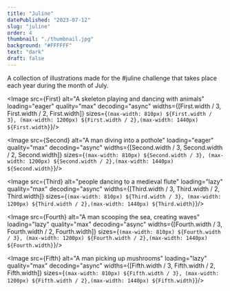```yaml
---
title: "Juline"
datePublished: "2023-07-12"
slug: "juline"
order: 4
thumbnail: "./thumbnail.jpg"
background: "#FFFFFF"
text: "dark"
draft: false
---
```






<Slide class="col-one-three text-slide">
A collection of illustrations made for the #juline challenge that takes place each year during the month of July.
</Slide>


<Slide class="col-one-three text-center"><Image src={First} alt="A skeleton playing and dancing with animals" loading="eager" quality="max" decoding="async" widths={[First.width / 3, First.width / 2, First.width]}
						sizes={`(max-width: 810px) ${First.width / 3}, (max-width: 1200px) ${First.width / 2},(max-width: 1440px) ${First.width}`}/></Slide>

<Slide class="col-four-six text-center"><Image src={Second} alt="A man diving into a pothole" loading="eager" quality="max" decoding="async" widths={[Second.width / 3, Second.width / 2, Second.width]}
						sizes={`(max-width: 810px) ${Second.width / 3}, (max-width: 1200px) ${Second.width / 2},(max-width: 1440px) ${Second.width}`}/></Slide>

<Slide class="col-one-six text-center"><Image src={Third} alt="people dancing to a medieval flute" loading="lazy" quality="max" decoding="async" widths={[Third.width / 3, Third.width / 2, Third.width]}
						sizes={`(max-width: 810px) ${Third.width / 3}, (max-width: 1200px) ${Third.width / 2},(max-width: 1440px) ${Third.width}`}/></Slide>

<Slide class="col-one-three text-center"><Image src={Fourth} alt="A man scooping the sea, creating waves" loading="lazy" quality="max" decoding="async" widths={[Fourth.width / 3, Fourth.width / 2, Fourth.width]}
						sizes={`(max-width: 810px) ${Fourth.width / 3}, (max-width: 1200px) ${Fourth.width / 2},(max-width: 1440px) ${Fourth.width}`}/></Slide>

<Slide class="col-four-six text-center"><Image src={Fifth} alt="A man picking up mushrooms" loading="lazy" quality="max" decoding="async" widths={[Fifth.width / 3, Fifth.width / 2, Fifth.width]}
						sizes={`(max-width: 810px) ${Fifth.width / 3}, (max-width: 1200px) ${Fifth.width / 2},(max-width: 1440px) ${Fifth.width}`}/></Slide>